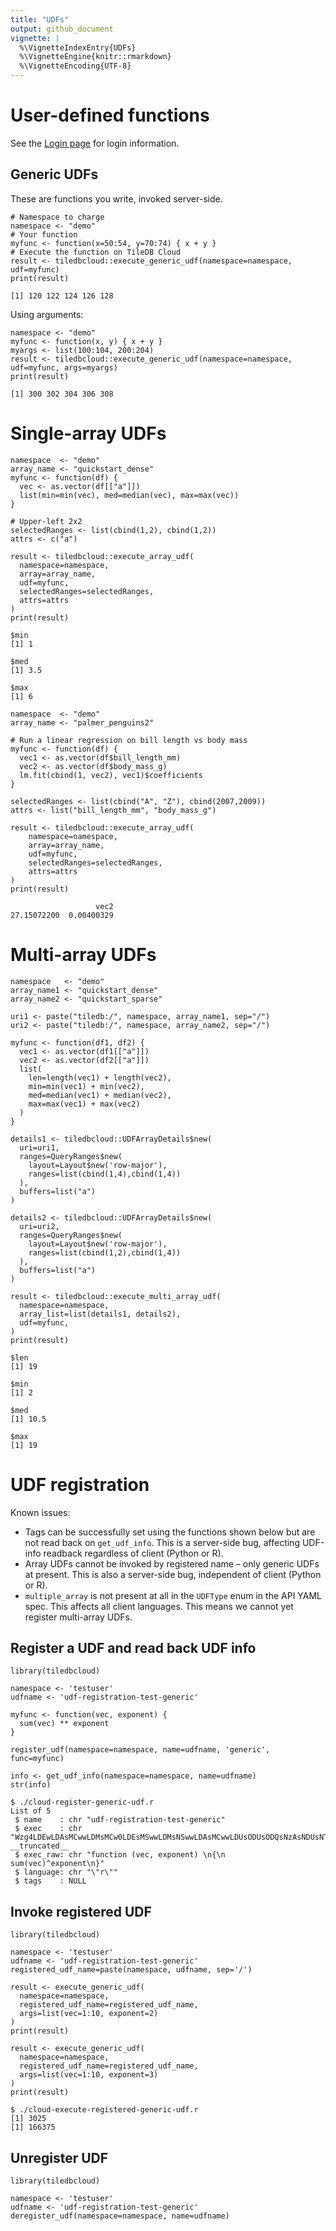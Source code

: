```yaml
---
title: "UDFs"
output: github_document
vignette: |
  %\VignetteIndexEntry{UDFs}
  %\VignetteEngine{knitr::rmarkdown}
  %\VignetteEncoding{UTF-8}
---
```


# User-defined functions

See the [Login page](Login.md) for login information.

## Generic UDFs

These are functions you write, invoked server-side.

```
# Namespace to charge
namespace <- "demo"
# Your function
myfunc <- function(x=50:54, y=70:74) { x + y }
# Execute the function on TileDB Cloud
result <- tiledbcloud::execute_generic_udf(namespace=namespace, udf=myfunc)
print(result)
```

```
[1] 120 122 124 126 128
```

Using arguments:

```
namespace <- "demo"
myfunc <- function(x, y) { x + y }
myargs <- list(100:104, 200:204)
result <- tiledbcloud::execute_generic_udf(namespace=namespace, udf=myfunc, args=myargs)
print(result)
```

```
[1] 300 302 304 306 308
```

# Single-array UDFs

```
namespace  <- "demo"
array_name <- "quickstart_dense"
myfunc <- function(df) {
  vec <- as.vector(df[["a"]])
  list(min=min(vec), med=median(vec), max=max(vec))
}

# Upper-left 2x2
selectedRanges <- list(cbind(1,2), cbind(1,2))
attrs <- c("a")

result <- tiledbcloud::execute_array_udf(
  namespace=namespace,
  array=array_name,
  udf=myfunc,
  selectedRanges=selectedRanges,
  attrs=attrs
)
print(result)
```

```
$min
[1] 1

$med
[1] 3.5

$max
[1] 6
```

```
namespace  <- "demo"
array_name <- "palmer_penguins2"

# Run a linear regression on bill length vs body mass
myfunc <- function(df) {
  vec1 <- as.vector(df$bill_length_mm)
  vec2 <- as.vector(df$body_mass_g)
  lm.fit(cbind(1, vec2), vec1)$coefficients
}

selectedRanges <- list(cbind("A", "Z"), cbind(2007,2009))
attrs <- list("bill_length_mm", "body_mass_g")

result <- tiledbcloud::execute_array_udf(
    namespace=namespace,
    array=array_name,
    udf=myfunc,
    selectedRanges=selectedRanges,
    attrs=attrs
)
print(result)
```

```
                   vec2
27.15072200  0.00400329
```

# Multi-array UDFs

```
namespace   <- "demo"
array_name1 <- "quickstart_dense"
array_name2 <- "quickstart_sparse"

uri1 <- paste("tiledb:/", namespace, array_name1, sep="/")
uri2 <- paste("tiledb:/", namespace, array_name2, sep="/")

myfunc <- function(df1, df2) {
  vec1 <- as.vector(df1[["a"]])
  vec2 <- as.vector(df2[["a"]])
  list(
    len=length(vec1) + length(vec2),
    min=min(vec1) + min(vec2),
    med=median(vec1) + median(vec2),
    max=max(vec1) + max(vec2)
  )
}

details1 <- tiledbcloud::UDFArrayDetails$new(
  uri=uri1,
  ranges=QueryRanges$new(
    layout=Layout$new('row-major'),
    ranges=list(cbind(1,4),cbind(1,4))
  ),
  buffers=list("a")
)

details2 <- tiledbcloud::UDFArrayDetails$new(
  uri=uri2,
  ranges=QueryRanges$new(
    layout=Layout$new('row-major'),
    ranges=list(cbind(1,2),cbind(1,4))
  ),
  buffers=list("a")
)

result <- tiledbcloud::execute_multi_array_udf(
  namespace=namespace,
  array_list=list(details1, details2),
  udf=myfunc,
)
print(result)
```

```
$len
[1] 19

$min
[1] 2

$med
[1] 10.5

$max
[1] 19
```

# UDF registration

Known issues:

* Tags can be successfully set using the functions shown below but are not read back on `get_udf_info`. This is a server-side bug, affecting UDF-info readback regardless of client (Python or R).
* Array UDFs cannot be invoked by registered name -- only generic UDFs at present. This is also a server-side bug, independent of client (Python or R).
* `multiple_array` is not present at all in the `UDFType` enum in the API YAML spec. This affects all client languages. This means we cannot yet register multi-array UDFs.

## Register a UDF and read back UDF info

```
library(tiledbcloud)

namespace <- 'testuser'
udfname <- 'udf-registration-test-generic'

myfunc <- function(vec, exponent) {
  sum(vec) ** exponent
}

register_udf(namespace=namespace, name=udfname, 'generic', func=myfunc)

info <- get_udf_info(namespace=namespace, name=udfname)
str(info)
```

```
$ ./cloud-register-generic-udf.r
List of 5
 $ name    : chr "udf-registration-test-generic"
 $ exec    : chr "Wzg4LDEwLDAsMCwwLDMsMCw0LDEsMSwwLDMsNSwwLDAsMCwwLDUsODUsODQsNzAsNDUsNTYsMCwwLDQsMywwLDAsMCwyNTMsMCwwLDQsMiwwLDA"| __truncated__
 $ exec_raw: chr "function (vec, exponent) \n{\n    sum(vec)^exponent\n}"
 $ language: chr "\"r\""
 $ tags    : NULL
```

## Invoke registered UDF

```
library(tiledbcloud)

namespace <- 'testuser'
udfname <- 'udf-registration-test-generic'
registered_udf_name=paste(namespace, udfname, sep='/')

result <- execute_generic_udf(
  namespace=namespace,
  registered_udf_name=registered_udf_name,
  args=list(vec=1:10, exponent=2)
)
print(result)

result <- execute_generic_udf(
  namespace=namespace,
  registered_udf_name=registered_udf_name,
  args=list(vec=1:10, exponent=3)
)
print(result)
```

```
$ ./cloud-execute-registered-generic-udf.r
[1] 3025
[1] 166375
```

## Unregister UDF

```
library(tiledbcloud)

namespace <- 'testuser'
udfname <- 'udf-registration-test-generic'
deregister_udf(namespace=namespace, name=udfname)
```
